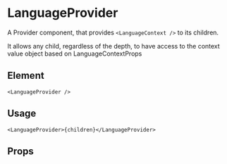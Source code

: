 

<Meta title="Components/LanguageProvider" />

# LanguageProvider

A Provider component, that provides `<LanguageContext />` to its children.

It allows any child, regardless of the depth, to have access to the context value object based on LanguageContextProps

## Element

```tsx
<LanguageProvider />
```

## Usage

```tsx
<LanguageProvider>{children}</LanguageProvider>
```

## Props

<Props of={LanguageProvider} />
